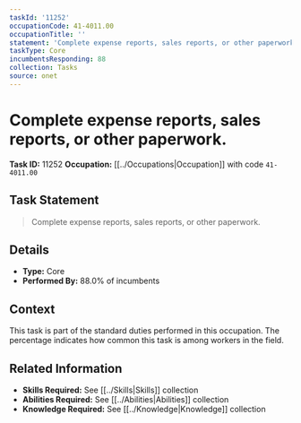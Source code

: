 ```yaml
---
taskId: '11252'
occupationCode: 41-4011.00
occupationTitle: ''
statement: 'Complete expense reports, sales reports, or other paperwork.'
taskType: Core
incumbentsResponding: 88
collection: Tasks
source: onet
---
```

# Complete expense reports, sales reports, or other paperwork.

**Task ID:** 11252
**Occupation:** [[../Occupations|Occupation]] with code `41-4011.00`

## Task Statement

> Complete expense reports, sales reports, or other paperwork.

## Details

- **Type:** Core
- **Performed By:** 88.0% of incumbents

## Context

This task is part of the standard duties performed in this occupation. The percentage indicates how common this task is among workers in the field.

## Related Information

- **Skills Required:** See [[../Skills|Skills]] collection
- **Abilities Required:** See [[../Abilities|Abilities]] collection
- **Knowledge Required:** See [[../Knowledge|Knowledge]] collection
